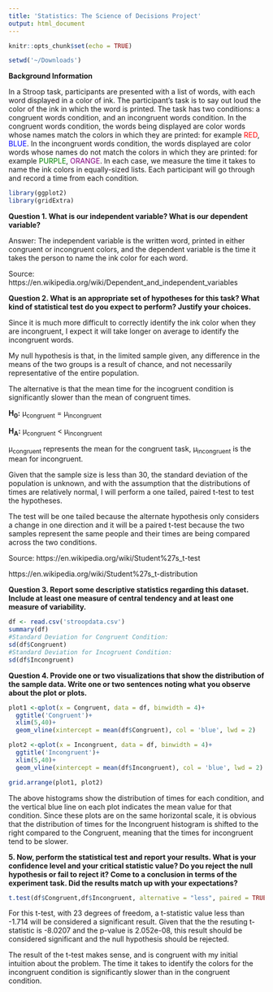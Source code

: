 ```yaml
---
title: 'Statistics: The Science of Decisions Project'
output: html_document
---
```


```r
knitr::opts_chunk$set(echo = TRUE)
```
```r
setwd('~/Downloads')
```

**Background Information**

In a Stroop task, participants are presented with a list of words, with each word displayed in a color of ink. The participant’s task is to say out loud the color of the ink in which the word is printed. The task has two conditions: a congruent words condition, and an incongruent words condition. In the congruent words condition, the words being displayed are color words whose names match the colors in which they are printed: for example <span style="color:red">RED</span>, <span style="color:blue">BLUE</span>. In the incongruent words condition, the words displayed are color words whose names do not match the colors in which they are printed: for example <span style="color:green">PURPLE</span>, <span style="color:purple">ORANGE</span>. In each case, we measure the time it takes to name the ink colors in equally-sized lists. Each participant will go through and record a time from each condition.

```r
library(ggplot2)
library(gridExtra)
```

**Question 1. What is our independent variable? What is our dependent variable?**

Answer: The independent variable is the written word, printed in either congruent or incongruent colors, and the dependent variable is the time it takes the person to name the ink color for each word. 

Source: https://en.wikipedia.org/wiki/Dependent_and_independent_variables

**Question 2. What is an appropriate set of hypotheses for this task? What kind of statistical test do you expect to perform? Justify your choices.**

Since it is much more difficult to correctly identify the ink color when they are incongruent, I expect it will take longer on average to identify the incongruent words. 

My null hypothesis is that, in the limited sample given, any difference in the means of the two groups is a result of chance, and not necessarily representative of the entire population.

The alternative is that the mean time for the incogruent condition is significantly slower than the mean of congruent times. 

**H<sub>0</sub>:** µ<sub>congruent</sub> = µ<sub>incongruent</sub>

**H<sub>A</sub>:** µ<sub>congruent</sub> < µ<sub>incongruent</sub>

µ<sub>congruent</sub> represents the mean for the congruent task, µ<sub>incongruent</sub> is the mean for incongruent. 

Given that the sample size is less than 30, the standard deviation of the population is unknown, and with the assumption that the distributions of times are relatively normal, I will perform a one tailed, paired t-test to test the hypotheses. 

The test will be one tailed because the alternate hypothesis only considers a change in one direction and it will be a paired t-test because the two samples represent the same people and their times are being compared across the two conditions.

Source: https://en.wikipedia.org/wiki/Student%27s_t-test

https://en.wikipedia.org/wiki/Student%27s_t-distribution

**Question 3. Report some descriptive statistics regarding this dataset. Include at least one measure of central tendency and at least one measure of variability.**

```r
df <- read.csv('stroopdata.csv')
summary(df)
#Standard Deviation for Congruent Condition:
sd(df$Congruent)
#Standard Deviation for Incogruent Condition:
sd(df$Incongruent)
```

**Question 4. Provide one or two visualizations that show the distribution of the sample data. Write one or two sentences noting what you observe about the plot or plots.**

```r
plot1 <-qplot(x = Congruent, data = df, binwidth = 4)+
  ggtitle('Congruent')+
  xlim(5,40)+
  geom_vline(xintercept = mean(df$Congruent), col = 'blue', lwd = 2)

plot2 <-qplot(x = Incongruent, data = df, binwidth = 4)+
  ggtitle('Incongruent')+
  xlim(5,40)+
  geom_vline(xintercept = mean(df$Incongruent), col = 'blue', lwd = 2)

grid.arrange(plot1, plot2)
```

The above histograms show the distribution of times for each condition, and the vertical blue line on each plot indicates the mean value for that condition. Since these plots are on the same horizontal scale, it is obvious that the distribution of times for the Incongruent histogram is shifted to the right compared to the Congruent, meaning that the times for incongruent tend to be slower. 

**5. Now, perform the statistical test and report your results. What is your confidence level and your critical statistic value? Do you reject the null hypothesis or fail to reject it? Come to a conclusion in terms of the experiment task. Did the results match up with your expectations?**

```r
t.test(df$Congruent,df$Incongruent, alternative = "less", paired = TRUE)
```

For this t-test, with 23 degrees of freedom, a t-statistic value less than -1.714 will be considered a significant result. Given that the the resuting t-statistic is -8.0207 and the p-value is 2.052e-08, this result should be considered significant and the null hypothesis should be rejected.

The result of the t-test makes sense, and is congruent with my initial intuition about the problem. The time it takes to identify the colors for the incongruent condition is significantly slower than in the congruent condition. 




